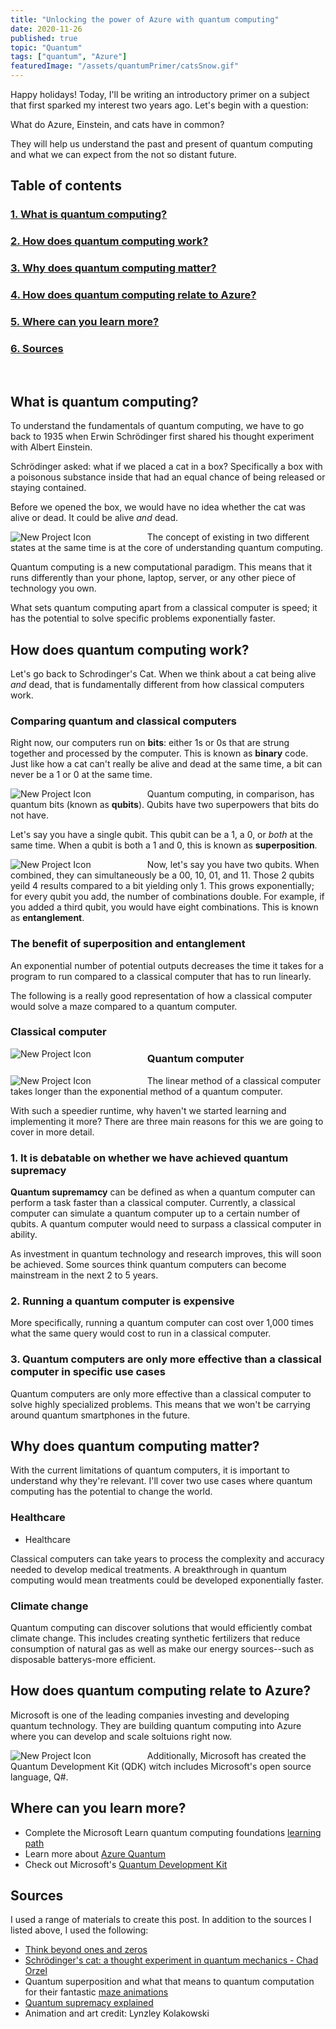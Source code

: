 ```yaml
---
title: "Unlocking the power of Azure with quantum computing"
date: 2020-11-26
published: true
topic: "Quantum"
tags: ["quantum", "Azure"]
featuredImage: "/assets/quantumPrimer/catsSnow.gif"
---
```


Happy holidays! Today, I'll be writing an introductory primer on a subject that first sparked my interest two years ago. Let's begin with a question:

What do Azure, Einstein, and cats have in common?

They will help us understand the past and present of quantum computing and what we can expect from the not so distant future.

## Table of contents

### [1. What is quantum computing?](#what)

### [2. How does quantum computing work?](#work)

### [3. Why does quantum computing matter?](#matter)

### [4. How does quantum computing relate to Azure?](#Azure)

### [5. Where can you learn more?](#learn)

### [6. Sources](#source)

<br />

## <a name='what'>What is quantum computing?</a>

To understand the fundamentals of quantum computing, we have to go back to 1935 when Erwin Schrödinger first shared his thought experiment with Albert Einstein.

Schrödinger asked: what if we placed a cat in a box? Specifically a box with a poisonous substance inside that had an equal chance of being released or staying contained.

Before we opened the box, we would have no idea whether the cat was alive or dead. It could be alive _and_ dead.

<img
  src="/assets/quantumPrimer/catsSnow.gif"
  alt="New Project Icon"
  style="float: left; margin-right: 90px;"
/>

The concept of existing in two different states at the same time is at the core of understanding quantum computing.

Quantum computing is a new computational paradigm. This means that it runs differently than your phone, laptop, server, or any other piece of technology you own.

What sets quantum computing apart from a classical computer is speed; it has the potential to solve specific problems exponentially faster.

## <a name='work'>How does quantum computing work?</a>

Let's go back to Schrodinger's Cat. When we think about a cat being alive _and_ dead, that is fundamentally different from how classical computers work.

### Comparing quantum and classical computers

Right now, our computers run on **bits**: either 1s or 0s that are strung together and processed by the computer. This is known as **binary** code. Just like how a cat can't really be alive and dead at the same time, a bit can never be a 1 or 0 at the same time.

<img
  src="/assets/quantumPrimer/laptop.png"
  alt="New Project Icon"
  style="float: left; margin-right: 90px;"
/>

Quantum computing, in comparison, has quantum bits (known as **qubits**). Qubits have two superpowers that bits do not have.

Let's say you have a single qubit. This qubit can be a 1, a 0, or _both_ at the same time. When a qubit is both a 1 and 0, this is known as **superposition**.

<img
  src="/assets/quantumPrimer/superposition.png"
  alt="New Project Icon"
  style="float: left; margin-right: 90px;"
/>

Now, let's say you have two qubits. When combined, they can simultaneously be a 00,
10, 01, and 11. Those 2 qubits yeild 4 results compared to a bit yielding only 1.
This grows exponentially; for every qubit you add, the number of combinations double.
For example, if you added a third qubit, you would have eight combinations. This
is known as **entanglement**.

### The benefit of superposition and entanglement

An exponential number of potential outputs decreases the time it takes for a program to run compared to a classical computer that has to run linearly.

The following is a really good representation of how a classical computer would solve a maze compared to a quantum computer.

### Classical computer

<img
  src="/assets/quantumPrimer/binaryMaze.gif"
  alt="New Project Icon"
  style="float: left; margin-right: 90px;"
/>

### Quantum computer

<img
  src="/assets/quantumPrimer/quantumMaze.gif"
  alt="New Project Icon"
  style="float: left; margin-right: 90px;"
/>

The linear method of a classical computer takes longer than the exponential method of a quantum computer.

With such a speedier runtime, why haven't we started learning and implementing it more? There are three main reasons for this we are going to cover in more detail.

### 1. It is debatable on whether we have achieved quantum supremacy

**Quantum supremamcy** can be defined as when a quantum computer can perform a task faster than a classical computer. Currently, a classical computer can simulate a quantum computer up to a certain number of qubits. A quantum computer would need to surpass a classical computer in ability.

As investment in quantum technology and research improves, this will soon be achieved. Some sources think quantum computers can become mainstream in the next 2 to 5 years.

### 2. Running a quantum computer is expensive

More specifically, running a quantum computer can cost over 1,000 times what the same query would cost to run in a classical computer.

### 3. Quantum computers are only more effective than a classical computer in specific use cases

Quantum computers are only more effective than a classical computer to solve highly specialized problems. This means that we won't be carrying around quantum smartphones in the future.

## <a name='matter'>Why does quantum computing matter?</a>

With the current limitations of quantum computers, it is important to understand why they're relevant. I'll cover two use cases where quantum computing has the potential to change the world.

### Healthcare

- Healthcare

Classical computers can take years to process the complexity and accuracy needed to develop medical treatments. A breakthrough in quantum computing would mean treatments could be developed exponentially faster.

### Climate change

Quantum computing can discover solutions that would efficiently combat climate change. This includes creating synthetic fertilizers that reduce consumption of natural gas as well as make our energy sources--such as disposable batterys-more efficient.

## <a name='Azure'>How does quantum computing relate to Azure?</a>

Microsoft is one of the leading companies investing and developing quantum technology. They are building quantum computing into Azure where you can develop and scale soltuions right now.

<img
  src="/assets/quantumPrimer/qdk.webp"
  alt="New Project Icon"
  style="float: left; margin-right: 90px;"
/>

Additionally, Microsoft has created the Quantum Development Kit (QDK) witch includes Microsoft's open source language, Q#.

## <a name='learn'>Where can you learn more?</a>

- Complete the Microsoft Learn quantum computing foundations [learning path](https://docs.microsoft.com/en-us/learn/paths/quantum-computing-fundamentals/)
- Learn more about [Azure Quantum](https://azure.microsoft.com/en-us/services/quantum/)
- Check out Microsoft's [Quantum Development Kit](https://www.microsoft.com/en-us/quantum/development-kit)

## <a name='source'>Sources</a>

I used a range of materials to create this post. In addition to the sources I listed above, I used the following:

- [Think beyond ones and zeros](https://www.accenture.com/_acnmedia/PDF-54/Accenture-807510-Quantum-Computing-RGB-V02.pdf)
- [Schrödinger's cat: a thought experiment in quantum mechanics - Chad Orzel](https://www.youtube.com/watch?v=UjaAxUO6-Uw&ab_channel=TED-Ed)
- Quantum superposition and what that means to quantum computation for their fantastic [maze animations](https://becominghuman.ai/quantum-superposition-and-what-that-means-to-quantum-computation-3fbb5a711b9a)
- [Quantum supremacy explained](https://www.youtube.com/watch?v=90U_SmKyfGI&ab_channel=DoS-DomainofScience)
- Animation and art credit: Lynzley Kolakowski
